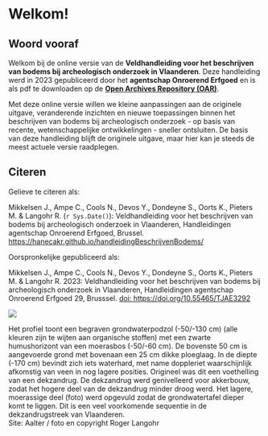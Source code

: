 # Welkom! {.unnumbered}

## Woord vooraf

Welkom bij de online versie van de **Veldhandleiding voor het beschrijven van bodems bij archeologisch onderzoek in Vlaanderen**. Deze handleiding werd in 2023 gepubliceerd door het **agentschap Onroerend Erfgoed** en is als pdf te downloaden op de [**Open Archives Repository (OAR)**](https://doi.org/10.55465/TJAE3292).

Met deze online versie willen we kleine aanpassingen aan de originele uitgave, veranderende inzichten en nieuwe toepassingen binnen het beschrijven van bodems bij archeologisch onderzoek - op basis van recente, wetenschappelijke ontwikkelingen - sneller ontsluiten. De basis van deze handleiding blijft de originele uitgave, maar hier kan je steeds de meest actuele versie raadplegen.

## Citeren

Gelieve te citeren als: <br/>

Mikkelsen J., Ampe C., Cools N., Devos Y., Dondeyne S., Oorts K., Pieters M. & Langohr R. (`r Sys.Date()`): Veldhandleiding voor het beschrijven van bodems bij archeologisch onderzoek in Vlaanderen, Handleidingen agentschap Onroerend Erfgoed, Brussel.
<https://hanecakr.github.io/handleidingBeschrijvenBodems/>


Oorspronkelijke gepubliceerd als: <br/>

Mikkelsen J., Ampe C., Cools N., Devos Y., Dondeyne S., Oorts K., Pieters M. & Langohr R. 2023: Veldhandleiding voor het beschrijven van bodems bij archeologisch onderzoek in Vlaanderen, Handleidingen agentschap Onroerend Erfgoed 29, Brusssel. [doi: https://doi.org/10.55465/TJAE3292](https://doi.org/10.55465/TJAE3292)



::: {#fig-woordvooraf}
![](./figuren/image2.jpeg)

Het profiel toont een begraven grondwaterpodzol (-50/-130 cm) (alle kleuren zijn te wijten aan organische stoffen) met een zwarte humushorizont van een moerasbos (-50/-60 cm). De bovenste 50 cm is aangevoerde grond met bovenaan een 25 cm dikke ploeglaag. In de diepte (-170 cm) bevindt zich iets waterhard, met name doppleriet waarschijnlijk afkomstig van veen in nog lagere posities. Origineel was dit een voethelling van een dekzandrug. De dekzandrug werd genivelleerd voor akkerbouw, zodat het hogere deel van de dekzandrug minder droog werd. Het lagere, moerassige deel (foto) werd opgevuld zodat de grondwatertafel dieper komt te liggen. Dit is een veel voorkomende sequentie in de dekzandrugstreek van Vlaanderen. <br>
Site: Aalter / foto en copyright Roger Langohr
:::
